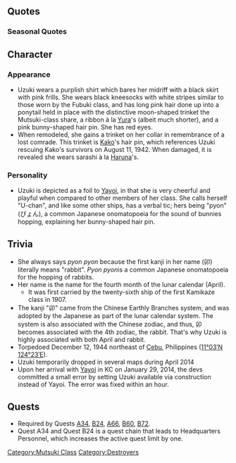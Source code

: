 {{ShipPageHeader}}

==Quotes==
{{ShipQuotes
|Introduction = ぃやったぁ～！出たぴょん！　卯月でぇ～す、うーちゃんって呼ばれてま～す！
|Introduction/En = Yay~! I arrived-pyon! My name is Uzuki, you can call me U-chan!

|Library = 睦月型駆逐艦四番艦の「卯月」だぴょん。<br>船団護衛から攻略作戦まで、頑張って働いたんでっす！<br>最後の方は砲をいくつか下ろして機銃を一杯積んだよ<br>うーちゃん、爆撃じゃ沈まないから！
|Library/En = Fourth of the Mutsuki-class destroyers, 'Uzuki'-pyon.<br>From convoy escorting to capture operations, I worked re~ally hard!<br>Near the end I was loaded up with lots of machine-guns to down them all!<br>U-chan won't be sunk by bombers!
|Library/Note = Ten out of twelve Mutsuki-class destroyers were lost due to air attacks. Uzuki and Minazuki were torpedoed.

|Secretary 1 = 司令かぁ～ん…今日は一段とステキぃ～…なぁんてうっそぴょーん！あはははっ
|Secretary 1/En = Commander... you're wonderful today... nah just kidding pyo-n!
|Secretary 1/Note = The last part of her sentence is a pun to her verbal tic (嘘ぴょん/Uso-pyon), which is translated as "just joking" in English.

|Secretary 2 = 司令官にぃ～、敬礼！ぴょん！
|Secretary 2/En = Commander, salute! Pyon!

|Secretary 3 = よよよぉ？くすぐりはうーちゃんの得意の分野だぴょん！司令官～、逃がさないっぴょ～ん！
|Secretary 3/En = ohohoh? Tickling is U-chan's specialty pyon! Commander~, I won't let you run away pyo~n!

|Idle = 司令かぁ～ん、遊んでくれないと～、つまらないぴょーん……ぷっぷくぷー！
|Idle/En = Comman~der, play with me~, I'm bored-pyon... puppukupu~!

|Secretary Married = しれいかぁ～ん、疲れたら一緒にお休みするぴょん♪ぴょん！
|Secretary Married/En = Commande~r, if you're tired let's take a break together! Pyon pyon!

|Wedding = しれいかぁ～ん…どうしたのぉ～？顔が赤いよ？…っていうか顔が、近いよ？<br>…えっ、ふぇ？あっ、うーちゃんの顔に何か、ついてる？…やだ、言ってよぉ、何？……えっ、ふぇえぇ！？ふわあぁ…
|Wedding/En = Co~ma~n~der… what's up~? Your face is all red, yeah? I mean, your face is kinda close, yeah?<br>Eh, wha? Ah, is there something on U-chan's face? No way, tell meeee? What? Whaaa!? Fuwaaa…

|Looking At Scores = 司令官に報告ぴょん
|Looking At Scores/En = A report for the Commander-pyon.

|Joining A Fleet = 卯月、出撃でぇ～す！がんばるぴょん！
|Joining A Fleet/En = Uzuki, sortiei~ng! I'll do my best pyon!

|Equipment 1 = うーちゃん、感激～！
|Equipment 1/En = U-chan is impressed!

|Equipment 2 = ありがとぴょーん！
|Equipment 2/En = Thank you, pyo-n!

|Equipment 3 = ぷっぷくぷぅ～！
|Equipment 3/En = Puppukupu~!
|Equipment 3/Note = You may compare this to [[Atago]]'s.

|Supply = うれしいぴょん！
|Supply/En = I'm happy pyon!

|Docking Minor = ぅゅ～……やられたぁ～……
|Docking Minor/En = uh~... I got beat~...

|Docking Major = しっかり直してくるぴょん！
|Docking Major/En = Fix me properly pyon!

|Docking Complete = 修理が完了したぴょん！
|Docking Complete/En = The repair is completed pyon!

|Construction = 新しい艦娘の誕生だねぇ～……誰ぴょん？
|Construction/En = A new ship daughter is born~... who is it pyon?

|Returning From Sortie = おつかれぴょん！
|Returning From Sortie/En = Good work pyon!

|Starting A Sortie = 抜錨でぇす！びしっ！
|Starting A Sortie/En = Setting sa~il! Splash!

|Battle Start = 砲雷撃戦、開始するぴょん！
|Battle Start/En = Naval battle, starting pyon!

|Attack = 睦月型の本当のチカラぁ！　えぇい！
|Attack/En = The true power of the Mutsuki-class~! Yaaa!

|Night Battle = 夜のうーちゃんはぁ～凄いぴょん！
|Night Battle/En = U-chan is ama~zing at night pyon!

|Night Attack = 撃ぅてぇ～、撃ぅてぇ～い！
|Night Attack/En = Shooting~ Shoo~ting~!

|MVP = ぃやったぁー！大勝利ぴょん！　これが睦月型真の力でっす！　えへん！
|MVP/En = Yay! Great success pyon! This is the real power of the Mutsuki-class! Mm-hmm!

|Minor Damage 1 = うびゃあ！！
|Minor Damage 1/En = Ubya!!

|Minor Damage 2 = ぅあっちゃあ……あたたた……いたぁい……
|Minor Damage 2/En = Owie... ow-wowow... It huuurts...

|Major Damage = やられたぴょん……くぅぅ、お風呂入りたい…ぴょん……
|Major Damage/En = I got beat-pyon... huu..., I want to take a bath-pyon...

|Sunk = うーちゃん...これで...お別れぴょん...？...司令官...泣かないで...ね？
|Sunk/En = This is farewell... for U-chan pyon? Commander... don't cry, okay?
}}

===Seasonal Quotes===
{{Shipquoteseasonal
|SecondAnniversary2015 = しれいかぁん、二周年だぴょん。うーちゃんも嬉しいぴょん！びしぃ！
|SecondAnniversary2015_EN = Commander!!! It's a two years anniversaryon. U-chan is happyon! Splash!
|SecondAnniversary2015_Clip = {{Audio|file=Uzuki_Second_Anniversary.ogg}}
|SecondAnniversary2015_Note =

|RainySeason2015 = 雨の日は苦手だぴょん。ぷっぷくぷ…
|RainySeason2015_EN = I'm bad with rainy day! Puppukupu~
|RainySeason2015_Clip = {{Audio|file=Uzuki_Rainy_Season_2015.ogg}}
|RainySeason2015_Note = 

|Valentine2015 = しれいかぁ～ん！　卯月から、チョコあげるぴょ～ん！　あー、これは嘘じゃないぴょん！
|Valentine2015_EN = A–dmiral! Here's some chocolate from me, pyon! Ah–, I'm not kidding this time, pyon!
|Valentine2015_Clip = {{Audio|file=Uzuki Valentine 2015.ogg}}
|Valentine2015_Note = 

|Christmas2015 = うーちゃん、クリスマス！もぐもぐ… う～む！美味しいぴょん！もぐもぐ…もぐもぐ～
|Christmas2015_EN = U-chan, it's Christmas! *nom* *nom* Hmm! It's tasty-pyon! *nom* *nom* ... *nom* *nom*~
|Christmas2015_Clip = {{Audio|file=Uzuki_Christmas_2015.ogg}}
|Christmas2015_Note = 

|EndofYear2015 = 年末の大掃除？うーちゃん、掃除は苦手だピョン。弥生にやってもらうピョン。
|EndofYear2015_EN = End year's spring cleaning? U-chan isn't really good at cleaning. I should just pass it to Yayoi.
|EndofYear2015_Clip = {{Audio|file=Uzuki_End_of_Year_2015.ogg}}
|EndofYear2015_Note = 

|NewYear2016 = 司令官！あけおめことよろだぴょん！お年玉ほしいぴょん！
|NewYear2016_EN = Commander, Happy New Year and do take care of me this year too-pyon! I want my New Year's Gift-pyon!
|NewYear2016_Clip = {{Audio|file=Uzuki_New_Year_2016.ogg}}
|NewYear2016_Note = 

|WhiteDay2016 = 司令官！これなーに？ふぇ？うーちゃんへのお菓子？嬉しいぴょん！
|WhiteDay2016_EN = Commander! What is this? Eh? Sweets for Uzuki? I'm happy pyon!
|WhiteDay2016_Clip = {{Audio|file=Uzuki White Day 2016.ogg}}
|WhiteDay2016_Note = 

|ThirdAnniversary2016 = 司令官三周年だぴょん！うーちゃんも嬉しいぴょん…びしっ！
|ThirdAnniversary2016_EN = Commander~!!! It's third year anniversary pyon! U-chan is happy pyon! Splash!
|ThirdAnniversary2016_Clip = {{Audio|file=Uzuki_Third_Anniversary.ogg}}
|ThirdAnniversary2016_Note = 

|RainySeason2016 = 雨の日は苦手だぴょん。ぷっぷくぷ…
|RainySeason2016_EN = I don't like rainy days. Puppukupu....
|RainySeason2016_Clip = {{Audio|file=Uzuki Rainy Season 2015.ogg}}
|RainySeason2016_Note = ''From [[Seasonal/Rainy Season 2015|Rainy Season 2015]]''
}}

==Character==

===Appearance===
*Uzuki wears a purplish shirt which bares her midriff with a black skirt with pink frills. She wears black kneesocks with white stripes similar to those worn by the Fubuki class, and has long pink hair done up into a ponytail held in place with the distinctive moon-shaped trinket the Mutsuki-class share, a ribbon à la [[Yura]]'s (albeit much shorter), and a pink bunny-shaped hair pin. She has red eyes.
*When remodeled, she gains a trinket on her collar in remembrance of a lost comrade. This trinket is [[Kako]]'s hair pin, which references Uzuki rescuing Kako's survivors on August 11, 1942. When damaged, it is revealed she wears sarashi à la [[Haruna]]'s.

===Personality===
*Uzuki is depicted as a foil to [[Yayoi]], in that she is very cheerful and playful when compared to other members of her class. She calls herself "U-chan", and like some other ships, has a verbal tic; hers being "pyon" (ぴょん), a common Japanese onomatopoeia for the sound of bunnies hopping, explaining her bunny-shaped hair pin.

==Trivia==
*She always says ''pyon pyon'' because the first kanji in her name (卯) literally means "rabbit". ''Pyon pyon ''is a common Japanese onomatopoeia for the hopping of rabbits.
*Her name is the name for the fourth month of the lunar calendar (April).
**It was first carried by the twenty-sixth ship of the first Kamikaze class in 1907.
*The kanji "卯" came from the Chinese Earthly Branches system, and was adopted by the Japanese as part of the lunar calendar system. The system is also associated with the Chinese zodiac, and thus, 卯 becomes associated with the 4th zodiac, the rabbit. That's why Uzuki is highly associated with both April and rabbit. 
*Torpedoed December 12, 1944 northeast of [http://en.wikipedia.org/wiki/Cebu Cebu], Philippines ([http://tools.wmflabs.org/geohack/geohack.php?pagename=Japanese_destroyer_Uzuki_%281925%29&params=11_03_N_124_23_E_ 11°03′N 124°23′E]).
*Uzuki temporarily dropped in several maps during April 2014
*Upon her arrival with [[Yayoi]] in KC on January 29, 2014, the devs committed a small error by setting Uzuki available via construction instead of Yayoi. The error was fixed within an hour.

==Quests==
*Required by Quests [[Quests#A34|A34]], [[Quests#B24|B24]], [[Quests#A66|A66]], [[Quests#B60|B60]], [[Quests#B72|B72]].
*Quest A34 and Quest B24 is a quest chain that leads to Headquarters Personnel, which increases the active quest limit by one.

{{ShipPageFooter}}
[[Category:Mutsuki Class]]
[[Category:Destroyers]]